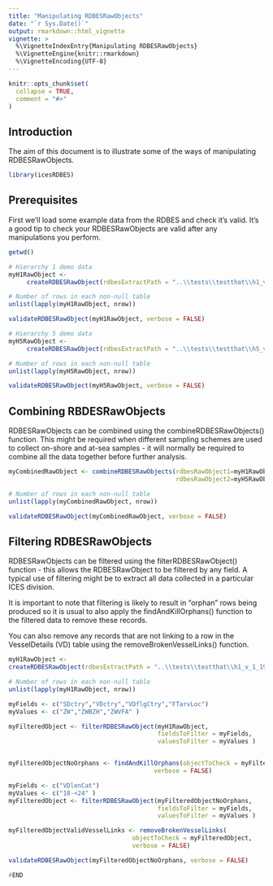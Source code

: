 ```yaml
---
title: "Manipulating RDBESRawObjects"
date: "`r Sys.Date()`"
output: rmarkdown::html_vignette
vignette: >
  %\VignetteIndexEntry{Manipulating RDBESRawObjects}
  %\VignetteEngine{knitr::rmarkdown}
  %\VignetteEncoding{UTF-8}
---
```


```r
knitr::opts_chunk$set(
  collapse = TRUE,
  comment = "#>"
)
```

## Introduction 

The aim of this document is to illustrate some of the ways of manipulating RDBESRawObjects.

```r
library(icesRDBES)
```

## Prerequisites

First we'll load some example data from the RDBES and check it's valid.  It's a good tip to check your RDBESRawObjects are valid after any manipulations you perform.

```r

getwd()

# Hierarchy 1 demo data
myH1RawObject <-
     createRDBESRawObject(rdbesExtractPath = "..\\tests\\testthat\\h1_v_1_19")

# Number of rows in each non-null table
unlist(lapply(myH1RawObject, nrow))

validateRDBESRawObject(myH1RawObject, verbose = FALSE)

# Hierarchy 5 demo data
myH5RawObject <-
     createRDBESRawObject(rdbesExtractPath = "..\\tests\\testthat\\h5_v_1_19")

# Number of rows in each non-null table
unlist(lapply(myH5RawObject, nrow))

validateRDBESRawObject(myH5RawObject, verbose = FALSE)


```

## Combining RBDESRawObjects

RDBESRawObjects can be combined using the combineRDBESRawObjects() function.  This might be required when different sampling schemes are used to collect on-shore and at-sea samples - it will normally be required to combine all the data together before further analysis.

```r

myCombinedRawObject <- combineRDBESRawObjects(rdbesRawObject1=myH1RawObject,
                                              rdbesRawObject2=myH5RawObject)

# Number of rows in each non-null table
unlist(lapply(myCombinedRawObject, nrow))

validateRDBESRawObject(myCombinedRawObject, verbose = FALSE)
```

## Filtering RDBESRawObjects

RDBESRawObjects can be filtered using the filterRDBESRawObject() function - this allows the RDBESRawObject to be filtered by any field.  A typical use of filtering might be to extract all data collected in a particular ICES division.  

It is important to note that filtering is likely to result in "orphan" rows being produced so it is usual to also apply the findAndKillOrphans() function to the filtered data to remove these records.

You can also remove any records that are not linking to a row in the VesselDetails (VD) table using the removeBrokenVesselLinks() function.


```r
myH1RawObject <-
createRDBESRawObject(rdbesExtractPath = "..\\tests\\testthat\\h1_v_1_19")

# Number of rows in each non-null table
unlist(lapply(myH1RawObject, nrow))

myFields <- c("SDctry","VDctry","VDflgCtry","FTarvLoc")
myValues <- c("ZW","ZWBZH","ZWVFA" )

myFilteredObject <- filterRDBESRawObject(myH1RawObject,
                                         fieldsToFilter = myFields,
                                         valuesToFilter = myValues )


myFilteredObjectNoOrphans <- findAndKillOrphans(objectToCheck = myFilteredObject,
                                        verbose = FALSE)

myFields <- c("VDlenCat")
myValues <- c("18-<24" )
myFilteredObject <- filterRDBESRawObject(myFilteredObjectNoOrphans,
                                         fieldsToFilter = myFields,
                                         valuesToFilter = myValues )

myFilteredObjectValidVesselLinks <- removeBrokenVesselLinks(
                                  objectToCheck = myFilteredObject,
                                  verbose = FALSE)

validateRDBESRawObject(myFilteredObjectNoOrphans, verbose = FALSE)
```



```r
#END
```

